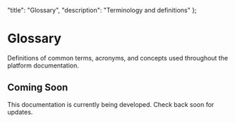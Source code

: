   "title": "Glossary",
  "description": "Terminology and definitions"
};


# Glossary

Definitions of common terms, acronyms, and concepts used throughout the platform documentation.

## Coming Soon

This documentation is currently being developed. Check back soon for updates. 